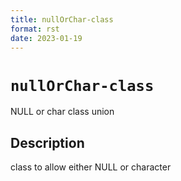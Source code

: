 ```yaml
--- 
title: nullOrChar-class 
format: rst 
date: 2023-01-19 
--- 
```

# `nullOrChar-class`

NULL or char class union


## Description

class to allow either NULL or character


